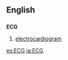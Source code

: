 ==English==

==={{initialism}}===
'''ECG'''

# {{cardiology}} [[electrocardiogram]]

[[es:ECG]]
[[ja:ECG]]